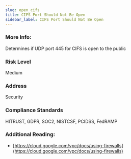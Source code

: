 ```yaml
---
slug: open_cifs
title: CIFS Port Should Not Be Open
sidebar_label: CIFS Port Should Not Be Open
---
```


### More Info:

Determines if UDP port 445 for CIFS is open to the public

### Risk Level

Medium

### Address

Security

### Compliance Standards

HITRUST, GDPR, SOC2, NISTCSF, PCIDSS, FedRAMP

### Additional Reading:

- [https://cloud.google.com/vpc/docs/using-firewalls](https://cloud.google.com/vpc/docs/using-firewalls) 

